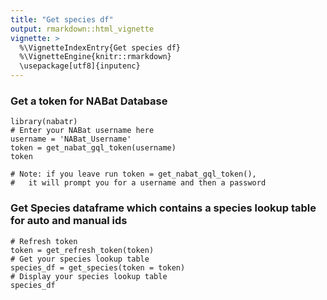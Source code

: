 ```yaml
---
title: "Get species df"
output: rmarkdown::html_vignette
vignette: >
  %\VignetteIndexEntry{Get species df}
  %\VignetteEngine{knitr::rmarkdown}
  \usepackage[utf8]{inputenc}
---
```


### Get a token for NABat Database
```
library(nabatr)
# Enter your NABat username here
username = 'NABat_Username'
token = get_nabat_gql_token(username)
token

# Note: if you leave run token = get_nabat_gql_token(),
#   it will prompt you for a username and then a password
```

### Get Species dataframe which contains a species lookup table for auto and manual ids
```
# Refresh token
token = get_refresh_token(token)
# Get your species lookup table
species_df = get_species(token = token)
# Display your species lookup table
species_df
```
